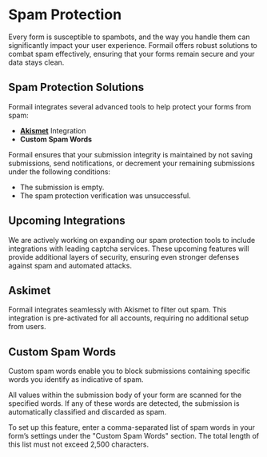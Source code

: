 # Spam Protection

Every form is susceptible to spambots, and the way you handle them can significantly impact your user experience. Formail offers robust solutions to combat spam effectively, ensuring that your forms remain secure and your data stays clean.

## Spam Protection Solutions

Formail integrates several advanced tools to help protect your forms from spam:

- **[Akismet](https://akismet.com)** Integration
- **Custom Spam Words**

Formail ensures that your submission integrity is maintained by not saving submissions, send notifications, or decrement your remaining submissions under the following conditions:

- The submission is empty.
- The spam protection verification was unsuccessful.

## Upcoming Integrations

We are actively working on expanding our spam protection tools to include integrations with leading captcha services. These upcoming features will provide additional layers of security, ensuring even stronger defenses against spam and automated attacks.

## Askimet

Formail integrates seamlessly with Akismet to filter out spam. This integration is pre-activated for all accounts, requiring no additional setup from users.

## Custom Spam Words

Custom spam words enable you to block submissions containing specific words you identify as indicative of spam.

All values within the submission body of your form are scanned for the specified words. If any of these words are detected, the submission is automatically classified and discarded as spam.

To set up this feature, enter a comma-separated list of spam words in your form’s settings under the "Custom Spam Words" section. The total length of this list must not exceed 2,500 characters.
